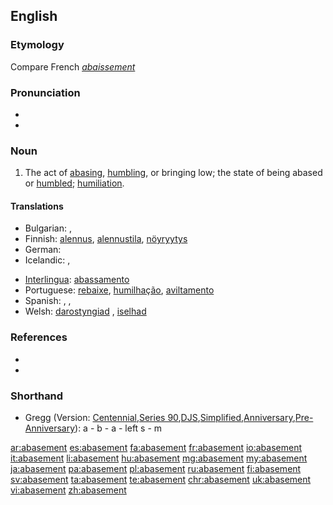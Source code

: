 ==English==

===Etymology===
Compare French ''[[abaissement]]''

===Pronunciation===
* {{IPA|/əˈbeɪs.mənt/}}
* {{audio|en-us-abasement.ogg|Audio (US)}}

===Noun===
{{en-noun}}

# The act of [[abasing]], [[humbling]], or bringing low; the state of being abased or [[humbled]]; [[humiliation]].

====Translations====
{{trans-top|the act of abasing}}
* Bulgarian: {{t|bg|унижение}}, {{t|bg|понижение}}
* Finnish: [[alennus]], [[alennustila]], [[nöyryytys]]
* German: {{t|de|Erniedrigung|f}}
* Icelandic: {{t|is|auðmýking|f}}, {{t|is|lítillækkun|f}}
{{trans-mid}}
* [[Interlingua]]: [[abassamento]]
* Portuguese: [[rebaixe]], [[humilhação]], [[aviltamento]]
* Spanish: {{t|es|rebajamiento|m}}, {{t|es|abatimiento|m}}, {{t|es|humillación|m}}
* Welsh: [[darostyngiad]] {{m}}, [[iselhad]] {{m}}
{{trans-bottom}}

===References===
* {{R:Century 1911}}
* {{R:Webster 1913}}

===Shorthand===
* Gregg (Version: [http://en.wikipedia.org/wiki/Gregg_Shorthand#Centennial_Gregg_Shorthand Centennial],[http://en.wikipedia.org/wiki/Gregg_Shorthand#Series_90_Gregg_Shorthand Series 90],[http://en.wikipedia.org/wiki/Gregg_Shorthand#Diamond_Jubilee_Gregg_Shorthand DJS],[http://en.wikipedia.org/wiki/Gregg_Shorthand#Simplified_Gregg_Shorthand Simplified],[http://en.wikipedia.org/wiki/Gregg_Shorthand#Anniversary_Gregg_Shorthand Anniversary],[http://en.wikipedia.org/wiki/Gregg_Shorthand#Pre-Anniversary_Gregg_Shorthand Pre-Anniversary]): a - b - a - left s - m

[[ar:abasement]]
[[es:abasement]]
[[fa:abasement]]
[[fr:abasement]]
[[io:abasement]]
[[it:abasement]]
[[li:abasement]]
[[hu:abasement]]
[[mg:abasement]]
[[my:abasement]]
[[ja:abasement]]
[[pa:abasement]]
[[pl:abasement]]
[[ru:abasement]]
[[fi:abasement]]
[[sv:abasement]]
[[ta:abasement]]
[[te:abasement]]
[[chr:abasement]]
[[uk:abasement]]
[[vi:abasement]]
[[zh:abasement]]